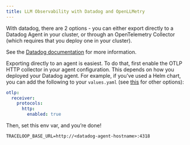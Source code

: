 ```yaml
---
title: LLM Observability with Datadog and OpenLLMetry
---
```


With datadog, there are 2 options - you can either export directly to a Datadog Agent in your cluster, or through an OpenTelemetry Collector (which requires that you deploy one in your cluster).

See the [Datadog documentation](https://docs.datadoghq.com/opentelemetry/) for more information. 

Exporting directly to an agent is easiest. To do that, first enable the OTLP HTTP collector in your agent configuration. This depends on how you deployed your Datadog agent. For example, if you’ve used a Helm chart, you can add the following to your `values.yaml` (see [this](https://docs.datadoghq.com/opentelemetry/otlp_ingest_in_the_agent/?tab=kuberneteshelmvaluesyaml#enabling-otlp-ingestion-on-the-datadog-agent) for other options):

```yaml
otlp:
  receiver:
    protocols:
      http:
        enabled: true
```

Then, set this env var, and you’re done!

```
TRACELOOP_BASE_URL=http://<datadog-agent-hostname>:4318
```

